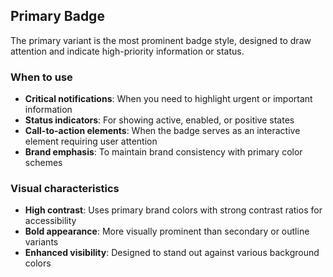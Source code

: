 ## Primary Badge

The primary variant is the most prominent badge style, designed to draw attention and indicate high-priority information or status.

### When to use

- **Critical notifications**: When you need to highlight urgent or important information
- **Status indicators**: For showing active, enabled, or positive states
- **Call-to-action elements**: When the badge serves as an interactive element requiring user attention
- **Brand emphasis**: To maintain brand consistency with primary color schemes

### Visual characteristics

- **High contrast**: Uses primary brand colors with strong contrast ratios for accessibility
- **Bold appearance**: More visually prominent than secondary or outline variants
- **Enhanced visibility**: Designed to stand out against various background colors

